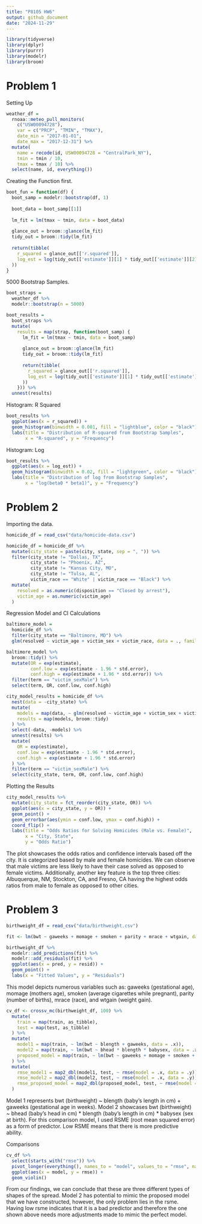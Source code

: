 ```yaml
---
title: "P8105 HW6"
output: github_document
date: "2024-11-29"
---
```



```r
library(tidyverse)
library(dplyr)
library(purrr)
library(modelr)
library(broom)
```

# Problem 1 

Setting Up 
```r
weather_df = 
  rnoaa::meteo_pull_monitors(
    c("USW00094728"),
    var = c("PRCP", "TMIN", "TMAX"), 
    date_min = "2017-01-01",
    date_max = "2017-12-31") %>%
  mutate(
    name = recode(id, USW00094728 = "CentralPark_NY"),
    tmin = tmin / 10,
    tmax = tmax / 10) %>%
  select(name, id, everything())
```

Creating the Function first. 
```r
boot_fun = function(df) {
  boot_samp = modelr::bootstrap(df, 1)
  
  boot_data = boot_samp[[1]]
  
  lm_fit = lm(tmax ~ tmin, data = boot_data)
  
  glance_out = broom::glance(lm_fit)
  tidy_out = broom::tidy(lm_fit)
  
  return(tibble(
    r_squared = glance_out[['r.squared']], 
    log_est = log(tidy_out[['estimate']][1] * tidy_out[['estimate']][2])  
  ))
}
```

5000 Bootstrap Samples. 
```r
boot_straps = 
  weather_df %>%
  modelr::bootstrap(n = 5000)
```

```r
boot_results = 
  boot_straps %>% 
  mutate(
    results = map(strap, function(boot_samp) {
      lm_fit = lm(tmax ~ tmin, data = boot_samp)
      
      glance_out = broom::glance(lm_fit)
      tidy_out = broom::tidy(lm_fit)
      
      return(tibble(
        r_squared = glance_out[['r.squared']], 
        log_est = log(tidy_out[['estimate']][1] * tidy_out[['estimate']][2])  
      ))
    })) %>% 
  unnest(results) 
```

Histogram: R Squared 
```r
boot_results %>%
  ggplot(aes(x = r_squared)) +
  geom_histogram(binwidth = 0.001, fill = "lightblue", color = "black") +
  labs(title = "Distribution of R-squared from Bootstrap Samples",
       x = "R-squared", y = "Frequency")
```

Histogram: Log 
```r
boot_results %>%
  ggplot(aes(x = log_est)) +
  geom_histogram(binwidth = 0.02, fill = "lightgreen", color = "black") +
  labs(title = "Distribution of log from Bootstrap Samples",
       x = "log(beta0 * beta1)", y = "Frequency")
```

# Problem 2 

Importing the data. 
```r
homicide_df = read_csv("data/homicide-data.csv")

homicide_df = homicide_df %>%
  mutate(city_state = paste(city, state, sep = ", ")) %>% 
  filter(city_state != "Dallas, TX",
         city_state != "Phoenix, AZ",
         city_state != "Kansas City, MO",
         city_state != "Tulsa, AL",
         victim_race == "White" | victim_race == "Black") %>% 
  mutate(
    resolved = as.numeric(disposition == "Closed by arrest"),
    victim_age = as.numeric(victim_age)
  ) 
```

Regression Model and CI Calculations 
```r
baltimore_model = 
  homicide_df %>% 
  filter(city_state == "Baltimore, MD") %>% 
  glm(resolved ~ victim_age + victim_sex + victim_race, data = ., family = binomial())

baltimore_model %>% 
  broom::tidy() %>% 
  mutate(OR = exp(estimate),  
         conf.low = exp(estimate - 1.96 * std.error), 
         conf.high = exp(estimate + 1.96 * std.error)) %>%  
  filter(term == "victim_sexMale") %>%  
  select(term, OR, conf.low, conf.high) 
```

```r
city_model_results = homicide_df %>% 
  nest(data = -city_state) %>%  
  mutate(
    models = map(data, ~ glm(resolved ~ victim_age + victim_sex + victim_race, data = .x, family = binomial())),  
    results = map(models, broom::tidy)  
  ) %>% 
  select(-data, -models) %>%  
  unnest(results) %>% 
  mutate(
    OR = exp(estimate), 
    conf.low = exp(estimate - 1.96 * std.error),  
    conf.high = exp(estimate + 1.96 * std.error) 
  ) %>% 
  filter(term == "victim_sexMale") %>%  
  select(city_state, term, OR, conf.low, conf.high)  
```

Plotting the Results 
```r
city_model_results %>% 
  mutate(city_state = fct_reorder(city_state, OR)) %>% 
  ggplot(aes(x = city_state, y = OR)) +
  geom_point() +
  geom_errorbar(aes(ymin = conf.low, ymax = conf.high)) +
  coord_flip() +
  labs(title = "Odds Ratios for Solving Homicides (Male vs. Female)", 
       x = "City, State", 
       y = "Odds Ratio")
```

The plot showcases the odds ratios and confidence intervals based off the city. It is categorized based by male and female homicides. We can observe that male victims are less likely to have their case solved as opposed to female victims. Additionally, another key feature is the top three cities:  Albuquerque, NM, Stockton, CA, and Fresno, CA having the highest odds ratios from male to female as opposed to other cities. 

# Problem 3 

```r
birthweight_df = read_csv("data/birthweight.csv")

fit <- lm(bwt ~ gaweeks + momage + smoken + parity + mrace + wtgain, data = birthweight_df)

birthweight_df %>% 
  modelr::add_predictions(fit) %>% 
  modelr::add_residuals(fit) %>% 
  ggplot(aes(x = pred, y = resid)) +
  geom_point() +
  labs(x = "Fitted Values", y = "Residuals")

```

This model depicts numerous variables such as: gaweeks (gestational age), momage (mothers age), smoken (average cigarettes while pregnant), parity (number of births), mrace (race), and wtgain (weight gain). 


```r
cv_df <- crossv_mc(birthweight_df, 100) %>%  
  mutate(
    train = map(train, as_tibble),
    test = map(test, as_tibble)
  ) %>% 
  mutate(
    model1 = map(train, ~ lm(bwt ~ blength + gaweeks, data = .x)),
    model2 = map(train, ~ lm(bwt ~ bhead * blength * babysex, data = .x)),
    proposed_model = map(train, ~ lm(bwt ~ gaweeks + momage + smoken + parity + mrace + wtgain, data = .x))
  ) %>% 
  mutate(
    rmse_model1 = map2_dbl(model1, test, ~ rmse(model = .x, data = .y)),
    rmse_model2 = map2_dbl(model2, test, ~ rmse(model = .x, data = .y)),
    rmse_proposed_model = map2_dbl(proposed_model, test, ~ rmse(model = .x, data = .y))
  )
```

Model 1 represents bwt (birthweight) ~ blength (baby's length in cm)  + gaweeks (gestational age in weeks). Model 2 showcases bwt (birthweight) ~ bhead (baby's head in cm) * blength (baby's length in cm) * babysex (sex at birth). For this comparison model, I used RSME (root mean squared error) as a form of predictor. Low RSME means that there is more predictive ability. 
 
Comparisons
```r
cv_df %>% 
  select(starts_with("rmse")) %>% 
  pivot_longer(everything(), names_to = "model", values_to = "rmse", names_prefix = "rmse_") %>% 
  ggplot(aes(x = model, y = rmse)) +
  geom_violin()
```

From our findings, we can conclude that these are three different types of shapes of the spread. Model 2 has potential to mimic the proposed model that we have constructed, however, the only problem lies in the rsme. Having low rsme indicates that it is a bad predictor and therefore the one shown above needs more adjustments made to mimic the perfect model. 